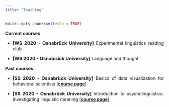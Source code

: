 ```yaml
---
title: "Teaching"
---
```


```r
knitr::opts_chunk$set(echo = TRUE)
```

<style>
body {
  text-align: justify}

h1 {
  text-align: center
}
</style>

**Current courses**

* <span style="font-size:11pt;font-weight:bold;">[WS 2020 - Osnabrück University]</span> Experimental linguistics reading club

* <span style="font-size:11pt;font-weight:bold;">[WS 2020 - Osnabrück University]</span> Language and thought

**Past courses**

* <span style="font-size:11pt;font-weight:bold;">[SS 2020 - Osnabrück University]</span> Basics of data visualization for behavioral scientists [[**course page**]](https://vini-macuch-silva.github.io/basics-of-data-viz-for-behavioral-scientists/)

* <span style="font-size:11pt;font-weight:bold;">[SS 2020 - Osnabrück University]</span> Introduction to psycholinguistics: Investigating linguistic meaning [[**course page**]](https://vini-macuch-silva.github.io/intro-to-psycholinguistics/)


